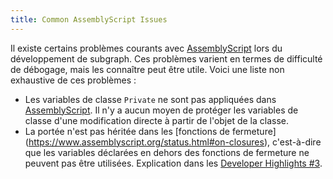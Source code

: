```yaml
---
title: Common AssemblyScript Issues
---
```


Il existe certains problèmes courants avec [AssemblyScript](https://github.com/AssemblyScript/assemblyscript) lors du développement de subgraph. Ces problèmes varient en termes de difficulté de débogage, mais les connaître peut être utile. Voici une liste non exhaustive de ces problèmes :

- Les variables de classe `Private` ne sont pas appliquées dans [AssemblyScript](https://www.assemblyscript.org/status.html#language-features). Il n'y a aucun moyen de protéger les variables de classe d'une modification directe à partir de l'objet de la classe.
- La portée n'est pas héritée dans les [fonctions de fermeture] (https://www.assemblyscript.org/status.html#on-closures), c'est-à-dire que les variables déclarées en dehors des fonctions de fermeture ne peuvent pas être utilisées. Explication dans les [Developer Highlights #3](https://www.youtube.com/watch?v=1-8AW-lVfrA&t=3243s).
